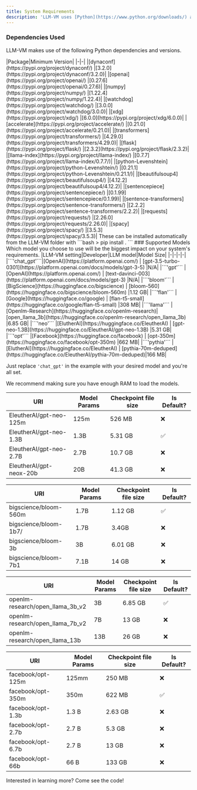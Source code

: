 ```yaml
---
title: System Requirements
description: 'LLM-VM uses [Python](https://www.python.org/downloads/) and is compatible with version 3.8 and higher.'
---
```


### Dependencies Used
LLM-VM makes use of the following Python dependencies and versions.

<Accordion title="Python Packages">
|Package|Minimum Version|
|-|-|
|[dynaconf](https://pypi.org/project/dynaconf/)					|[3.2.0](https://pypi.org/project/dynaconf/3.2.0)|
|[openai](https://pypi.org/project/openai/)					|[0.27.6](https://pypi.org/project/openai/0.27.6)|	
|[numpy](https://pypi.org/project/numpy/)					|[1.22.4](https://pypi.org/project/numpy/1.22.4)|
|[watchdog](https://pypi.org/project/watchdog/)					|[3.0.0](https://pypi.org/project/watchdog/3.0.0)|
|[xdg](https://pypi.org/project/xdg/)						|[6.0.0](https://pypi.org/project/xdg/6.0.0)|
|[accelerate](https://pypi.org/project/accelerate/)				|[0.21.0](https://pypi.org/project/accelerate/0.21.0)|
|[transformers](https://pypi.org/project/transformers/)				|[4.29.0](https://pypi.org/project/transformers/4.29.0)|
|[flask](https://pypi.org/project/flask/)					|[2.3.2](https://pypi.org/project/flask/2.3.2)|
|[llama-index](https://pypi.org/project/llama-index/) 				|[0.7.7](https://pypi.org/project/llama-index/0.7.7/)|
|[python-Levenshtein](https://pypi.org/project/python-Levenshtein/)		|[0.21.1](https://pypi.org/project/python-Levenshtein/0.21.1/)|
|[beautifulsoup4](https://pypi.org/project/beautifulsoup4/)			|[4.12.2](https://pypi.org/project/beautifulsoup4/4.12.2)|
|[sentencepiece](https://pypi.org/project/sentencepiece/)			|[0.1.99](https://pypi.org/project/sentencepiece/0.1.99)|
|[sentence-transformers](https://pypi.org/project/sentence-transformers/)	|[2.2.2](https://pypi.org/project/sentence-transformers/2.2.2)|
|[requests](https://pypi.org/project/requests/) 				|[2.26.0](https://pypi.org/project/requests/2.26.0)|
|[spacy](https://pypi.org/project/spacy/)					|[3.5.3](https://pypi.org/project/spacy/3.5.3)|

</Accordion>
These can be installed automatically from the LLM-VM folder with
```bash
> pip install .
```
### Supported Models
Which model you choose to use will be the biggest impact on your system's requirements.

<Accordion title="Supported Models (and sizes)">
|LLM-VM setting|Developer|LLM model|Model Size|
|-|-|-|-|
|```'chat_gpt'```|[OpenAI](https://platform.openai.com/)			 | [gpt-3.5-turbo-0301](https://platform.openai.com/docs/models/gpt-3-5)     |N/A|
|```'gpt'```     |[OpenAI](https://platform.openai.com/)			 | [text-davinci-003](https://platform.openai.com/docs/models/gpt-3)         |N/A|
|```'bloom'```   |[BigScience](https://huggingface.co/bigscience)         | [bloom-560](https://huggingface.co/bigscience/bloom-560m)                 |1.12 GB|
|```'flan'```    |[Google](https://huggingface.co/google)	                 | [flan-t5-small](https://huggingface.co/google/flan-t5-small)              |308 MB|
|```'llama'```   |[Openlm-Research](https://huggingface.co/openlm-research)| [open_llama_3b](https://huggingface.co/openlm-research/open_llama_3b)     |6.85 GB|
|```'neo'```     |[ElutherAI](https://huggingface.co/EleutherAI)      	 | [gpt-neo-1.3B](https://huggingface.co/EleutherAI/gpt-neo-1.3B)	     |5.31 GB|
|```'opt'```     |[Facebook](https://huggingface.co/facebook)       	 | [opt-350m](https://huggingface.co/facebook/opt-350m)                      |662 MB|
|```'pythia'```  |[ElutherAI](https://huggingface.co/EleutherAI)      	 | [pythia-70m-deduped](https://huggingface.co/EleutherAI/pythia-70m-deduped)|166 MB|

Just replace ```'chat_gpt'``` in the example with your desired model and you're all set.

</Accordion>

We recommend making sure you have enough RAM to load the models. 
<AccordionGroup>

<Accordion title="Neo Models">

| URI | Model Params | Checkpoint file size | Is Default? |
|-----|--------------|----------------------|-------------|
| EleutherAI/gpt-neo-125m | 125m | 526 MB | ❌ |
| EleutherAI/gpt-neo-1.3B | 1.3B | 5.31 GB | ✅ |
| EleutherAI/gpt-neo-2.7B | 2.7B | 10.7 GB | ❌ |
| EleutherAI/gpt-neox-20b | 20B | 41.3 GB  | ❌ |
</Accordion>

<Accordion title="Bloom Models">

| URI | Model Params | Checkpoint file size | Is Default? |
|-----|--------------|----------------------|-------------|
| bigscience/bloom-560m | 1.7B | 1.12 GB | ✅ |
| bigscience/bloom-1b7/ | 1.7B | 3.4GB   | ❌ |
| bigscience/bloom-3b | 3B | 6.01 GB     | ❌ |
| bigscience/bloom-7b1 | 7.1B | 14 GB |    ❌ |
</Accordion>

<Accordion title="Llama Models">


| URI | Model Params | Checkpoint file size | Is Default? |
|-----|--------------|----------------------|-------------|
| openlm-research/open_llama_3b_v2 | 3B  | 6.85 GB | ✅ |
| openlm-research/open_llama_7b_v2  | 7B | 13 GB   | ❌ |
| openlm-research/open_llama_13b | 13B | 26 GB   | ❌ |
</Accordion>

<Accordion title="OPT Models">

| URI | Model Params | Checkpoint file size | Is Default? |
|-----|--------------|----------------------|-------------|
| facebook/opt-125m  | 125mm | 250 MB   | ❌ |
| facebook/opt-350m | 350m | 622 MB  | ✅ |
| facebook/opt-1.3b  | 1.3 B | 2.63 GB   | ❌ |
| facebook/opt-2.7b  | 2.7 B | 5.3 GB   | ❌ |
| facebook/opt-6.7b  | 2.7 B | 13 GB   | ❌ |
| facebook/opt-66b  | 66 B | 133 GB   | ❌ |
</Accordion>

</AccordionGroup>
<Card
    title="Visit our Github Repo"
    icon="pen-to-square"
    href="https://github.com/anarchy-ai/llm-vm"
    >
    Interested in learning more? Come see the code!
</Card>